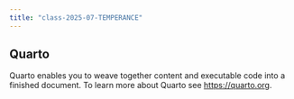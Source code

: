 ```yaml
---
title: "class-2025-07-TEMPERANCE"
---
```


## Quarto

Quarto enables you to weave together content and executable code into a finished document. To learn more about Quarto see <https://quarto.org>.
